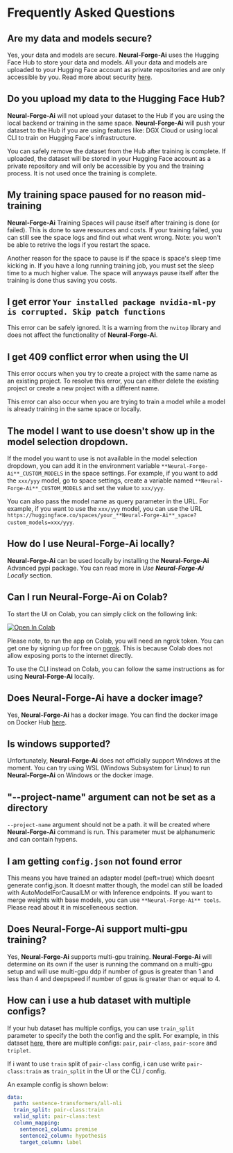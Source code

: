 # Frequently Asked Questions

## Are my data and models secure?

Yes, your data and models are secure. **Neural-Forge-Ai** uses the Hugging Face Hub to store your data and models.
All your data and models are uploaded to your Hugging Face account as private repositories and are only accessible by you.
Read more about security [here](https://huggingface.co/docs/hub/en/security). 

## Do you upload my data to the Hugging Face Hub?

**Neural-Forge-Ai** will not upload your dataset to the Hub if you are using the local backend or training in the same space.
**Neural-Forge-Ai** will push your dataset to the Hub if you are using features like: DGX Cloud 
or using local CLI to train on Hugging Face's infrastructure.

You can safely remove the dataset from the Hub after training is complete.
If uploaded, the dataset will be stored in your Hugging Face account as a private repository and will only be accessible by you
and the training process. It is not used once the training is complete.

## My training space paused for no reason mid-training

**Neural-Forge-Ai** Training Spaces will pause itself after training is done (or failed). This is done to save resources and costs.
If your training failed, you can still see the space logs and find out what went wrong. Note: you won't be able to retrive the logs if you restart the space.

Another reason for the space to pause is if the space is space's sleep time kicking in. If you have a long running training job, you must set the sleep time to a much higher value.
The space will anyways pause itself after the training is done thus saving you costs.

## I get error `Your installed package nvidia-ml-py is corrupted. Skip patch functions`

This error can be safely ignored. It is a warning from the `nvitop` library and does not affect the functionality of **Neural-Forge-Ai**.

## I get 409 conflict error when using the UI

This error occurs when you try to create a project with the same name as an existing project. 
To resolve this error, you can either delete the existing project or create a new project 
with a different name.

This error can also occur when you are trying to train a model while a model is already training in the same space or locally.


## The model I want to use doesn't show up in the model selection dropdown.

If the model you want to use is not available in the model selection dropdown, 
you can add it in the environment variable `**Neural-Forge-Ai**_CUSTOM_MODELS` in the space settings.
For example, if you want to add the `xxx/yyy` model, go to space settings, create a variable named `**Neural-Forge-Ai**_CUSTOM_MODELS` 
and set the value to `xxx/yyy`.

You can also pass the model name as query parameter in the URL. For example, if you want to use the `xxx/yyy` model, 
you can use the URL `https://huggingface.co/spaces/your_**Neural-Forge-Ai**_space?custom_models=xxx/yyy`.

## How do I use **Neural-Forge-Ai** locally?

**Neural-Forge-Ai** can be used locally by installing the **Neural-Forge-Ai** Advanced pypi package.
You can read more in *Use **Neural-Forge-Ai** Locally* section.


## Can I run **Neural-Forge-Ai** on Colab?

To start the UI on Colab, you can simply click on the following link:

[![Open In Colab](https://colab.research.google.com/assets/colab-badge.svg)](https://colab.research.google.com/github/huggingface/**Neural-Forge-Ai**-advanced/blob/main/colabs/**Neural-Forge-Ai**.ipynb)

Please note, to run the app on Colab, you will need an ngrok token. You can get one by signing up for free on [ngrok](https://ngrok.com/).
This is because Colab does not allow exposing ports to the internet directly.

To use the CLI instead on Colab, you can follow the same instructions as for using **Neural-Forge-Ai** locally.


## Does **Neural-Forge-Ai** have a docker image?

Yes, **Neural-Forge-Ai** has a docker image. 
You can find the docker image on Docker Hub [here](https://hub.docker.com/r/huggingface/**Neural-Forge-Ai**-advanced).


## Is windows supported?

Unfortunately, **Neural-Forge-Ai** does not officially support Windows at the moment.
You can try using WSL (Windows Subsystem for Linux) to run **Neural-Forge-Ai** on Windows or the docker image.

## "--project-name" argument can not be set as a directory

`--project-name` argument should not be a path. it will be created where **Neural-Forge-Ai** command is run.
This parameter must be alphanumeric and can contain hypens.

## I am getting `config.json` not found error

This means you have trained an adapter model (peft=true) which doesnt generate config.json. 
It doesnt matter though, the model can still be loaded with AutoModelForCausalLM or with Inference endpoints.
If you want to merge weights with base models, you can use `**Neural-Forge-Ai** tools`. Please read about it in miscelleneous section.

## Does **Neural-Forge-Ai** support multi-gpu training?

Yes, **Neural-Forge-Ai** supports multi-gpu training. 
**Neural-Forge-Ai** will determine on its own if the user is running the command on a multi-gpu setup and will use 
multi-gpu ddp if number of gpus is greater than 1 and less than 4 and deepspeed if number of gpus is greater than or equal to 4.


## How can i use a hub dataset with multiple configs?

If your hub dataset has multiple configs, you can use `train_split` parameter to specify the both the config and the split.
For example, in this dataset [here](https://huggingface.co/datasets/timdettmers/openassistant-guanaco),
there are multiple configs: `pair`, `pair-class`, `pair-score` and `triplet`.

If i want to use `train` split of `pair-class` config, i can use write `pair-class:train` as `train_split` in the UI or the CLI / config.

An example config is shown below:

```yaml
data:
  path: sentence-transformers/all-nli
  train_split: pair-class:train
  valid_split: pair-class:test
  column_mapping:
    sentence1_column: premise
    sentence2_column: hypothesis
    target_column: label

```